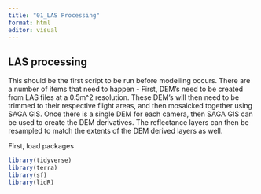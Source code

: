 ```yaml
---
title: "01_LAS Processing"
format: html
editor: visual
---
```


## LAS processing

This should be the first script to be run before modelling occurs. There are a number of items that need to happen - First, DEM's need to be created from LAS files at a 0.5m\^2 resolution. These DEM's will then need to be trimmed to their respective flight areas, and then mosaicked together using SAGA GIS. Once there is a single DEM for each camera, then SAGA GIS can be used to create the DEM derivatives. The reflectance layers can then be resampled to match the extents of the DEM derived layers as well.

First, load packages

```r

library(tidyverse)
library(terra)
library(sf)
library(lidR)
```
